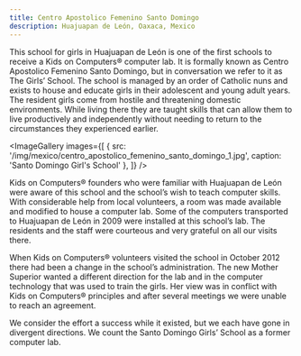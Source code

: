 ```yaml
---
title: Centro Apostolico Femenino Santo Domingo
description: Huajuapan de León, Oaxaca, Mexico
---
```


<LabHeader
 location="Huajuapan de León, Oaxaca, Mexico"
 locationUrl="https://www.google.com/maps/place/Heroica+Ciudad+de+Huajuapan+de+Leon,+Oaxaca,+Mexico/@17.8009408,-97.8043375,14z"
 dateEstablished="2009"
/>

This school for girls in Huajuapan de León is one of the first schools to receive a Kids on Computers® computer lab. It is formally known as Centro Apostolico Femenino Santo Domingo, but in conversation we refer to it as The Girls’ School. The school is managed by an order of Catholic nuns and exists to house and educate girls in their adolescent and young adult years. The resident girls come from hostile and threatening domestic environments. While living there they are taught skills that can allow them to live productively and independently without needing to return to the circumstances they experienced earlier.

<ImageGallery images={[
  {
    src: '/img/mexico/centro_apostolico_femenino_santo_domingo_1.jpg',
    caption: 'Santo Domingo Girl\'s School'
  },
]} />

Kids on Computers® founders who were familiar with Huajuapan de León were aware of this school and the school’s wish to teach computer skills. With considerable help from local volunteers, a room was made available and modified to house a computer lab. Some of the computers transported to Huajuapan de León in 2009 were installed at this school’s lab. The residents and the staff were courteous and very grateful on all our visits there.

When Kids on Computers® volunteers visited the school in October 2012 there had been a change in the school’s administration. The new Mother Superior wanted a different direction for the lab and in the computer technology that was used to train the girls. Her view was in conflict with Kids on Computers® principles and after several meetings we were unable to reach an agreement.

We consider the effort a success while it existed, but we each have gone in divergent directions. We count the Santo Domingo Girls’ School as a former computer lab.
